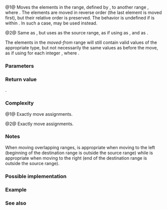 {{cpp/ranges/title|move_backward|move_backward_result}}
{{cpp/algorithm/ranges/navbar}}
{{dcl begin}}
{{dcl header|algorithm}}
{{dcl h|Call signature}}
{{dcl|since=c++20|num=1|1=
template&lt; std::bidirectional_iterator I1, std::sentinel_for&lt;I1&gt; S1,
          std::bidirectional_iterator I2 &gt;
requires std::indirectly_movable&lt;I1, I2&gt;
constexpr move_backward_result&lt;I1, I2&gt;
    move_backward( I1 first, S1 last, I2 result );
}}
{{dcl|since=c++20|num=2|1=
template&lt; ranges::bidirectional_range R, std::bidirectional_iterator I &gt;
requires std::indirectly_movable&lt;ranges::iterator_t&lt;R&gt;, I&gt;
constexpr move_backward_result&lt;ranges::borrowed_iterator_t&lt;R&gt;, I&gt;
    move_backward( R&amp;&amp; r, I result );
}}
{{dcl h|Helper types}}
{{dcl|since=c++20|num=3|1=
template&lt; class I, class O &gt;
using move_backward_result = ranges::in_out_result&lt;I, O&gt;;
}}
{{dcl end}}

@1@ Moves the elements in the range, defined by {{range|first|last}}, to another range {{range|result - N|result}}, where {{c|1=N = ranges::distance(first, last)}}. The elements are moved in reverse order (the last element is moved first), but their relative order is preserved. The behavior is undefined if {{c|result}} is within {{tt|'''('''first, last''']'''}}. In such a case, {{lc|ranges::move}} may be used instead.

@2@ Same as {{v|1}}, but uses {{c|r}} as the source range, as if using {{c|ranges::begin(r)}} as {{c|first}}, and {{c|ranges::end(r)}} as {{c|last}}.

The elements in the ''moved-from'' range will still contain valid values of the appropriate type, but not necessarily the same values as before the move, as if using {{c|1=*(result - n) = ranges::iter_move(last - n)}} for each integer {{tt|n}}, where {{c|1=0 ≤ n &lt; N}}.

{{cpp/ranges/niebloid}}

===Parameters===
{{par begin}}
{{par|first|the beginning of the range of elements to move}}
{{par|last|the end of the range of elements to move}}
{{par|r|the range of the elements to move}}
{{par|result|the end of the destination range}}
{{par end}}

===Return value===
{{c|{last, result - N} }}.

===Complexity===
@1@ Exactly {{c|N}} move assignments.

@2@ Exactly {{c|ranges::distance(r)}} move assignments.

===Notes===
When moving overlapping ranges, {{lc|ranges::move}} is appropriate when moving to the left (beginning of the destination range is outside the source range) while {{lc|ranges::move_backward}} is appropriate when moving to the right (end of the destination range is outside the source range).

===Possible implementation===
{{eq fun|1=
struct move_backward_fn
{
    template&lt;std::bidirectional_iterator I1, std::sentinel_for&lt;I1&gt; S1,
             std::bidirectional_iterator I2&gt;
    requires std::indirectly_movable&lt;I1, I2&gt;
    constexpr ranges::move_backward_result&lt;I1, I2&gt;
        operator()(I1 first, S1 last, I2 result) const
    {
        auto i {last};
        for (; i != first; *--result = ranges::iter_move(--i))
        {}
        return {std::move(last), std::move(result)};
    }

    template&lt;ranges::bidirectional_range R, std::bidirectional_iterator I&gt;
    requires std::indirectly_movable&lt;ranges::iterator_t&lt;R&gt;, I&gt;
    constexpr ranges::move_backward_result&lt;ranges::borrowed_iterator_t&lt;R&gt;, I&gt;
        operator()(R&amp;&amp; r, I result) const
    {
        return (*this)(ranges::begin(r), ranges::end(r), std::move(result));
    }
};

inline constexpr move_backward_fn move_backward {};
}}

===Example===
{{example
|code=
#include &lt;algorithm&gt;
#include &lt;iostream&gt;
#include &lt;string&gt;
#include &lt;string_view&gt;
#include &lt;vector&gt;

using Vec = std::vector&lt;std::string&gt;;

void print(std::string_view rem, Vec const&amp; vec)
{
    std::cout &lt;&lt; rem &lt;&lt; "[" &lt;&lt; vec.size() &lt;&lt; "]: ";
    for (const std::string&amp; s : vec)
        std::cout &lt;&lt; (s.size() ? s : std::string{"·"}) &lt;&lt; ' ';
    std::cout &lt;&lt; '\n';
}

int main()
{
    Vec a{"▁", "▂", "▃", "▄", "▅", "▆", "▇", "█"};
    Vec b(a.size());

    print("Before move:\n" "a", a);
    print("b", b);

    std::ranges::move_backward(a, b.end());

    print("\n" "Move a &gt;&gt; b:\n" "a", a);
    print("b", b);

    std::ranges::move_backward(b.begin(), b.end(), a.end());
    print("\n" "Move b &gt;&gt; a:\n" "a", a);
    print("b", b);

    std::ranges::move_backward(a.begin(), a.begin()+3, a.end());
    print("\n" "Overlapping move a[0, 3) &gt;&gt; a[5, 8):\n" "a", a);
}
|p=true &lt;!-- the state of RHS object after move is unspecified --&gt;
|output=
Before move:
a[8]: ▁ ▂ ▃ ▄ ▅ ▆ ▇ █
b[8]: · · · · · · · ·

Move a &gt;&gt; b:
a[8]: · · · · · · · ·
b[8]: ▁ ▂ ▃ ▄ ▅ ▆ ▇ █

Move b &gt;&gt; a:
a[8]: ▁ ▂ ▃ ▄ ▅ ▆ ▇ █
b[8]: · · · · · · · ·

Overlapping move a[0, 3) &gt;&gt; a[5, 8):
a[8]: · · · ▄ ▅ ▁ ▂ ▃
}}

===See also===
{{dsc begin}}
{{dsc inc|cpp/algorithm/ranges/dsc move}}
{{dsc inc|cpp/algorithm/ranges/dsc copy}}
{{dsc inc|cpp/algorithm/ranges/dsc copy_backward}}
{{dsc inc|cpp/algorithm/dsc move}}
{{dsc inc|cpp/utility/dsc move}}
{{dsc end}}

{{langlinks|de|es|fr|it|ja|pt|ru|zh}}